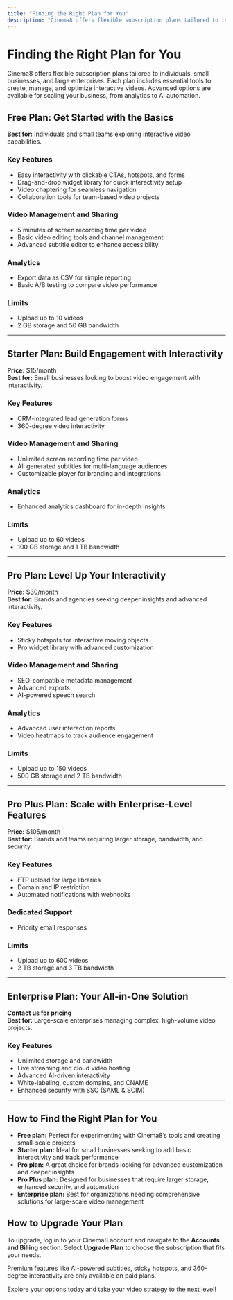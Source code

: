 ```yaml
---
title: "Finding the Right Plan for You"
description: "Cinema8 offers flexible subscription plans tailored to individuals, small businesses, and large enterprises. Each plan includes essential tools to create, manage, and optimize interactive videos. Advanced options are available for scaling your business, from analytics to AI automation. Here’s a detailed breakdown of what each plan offers:"
---
```



# Finding the Right Plan for You

Cinema8 offers flexible subscription plans tailored to individuals, small businesses, and large enterprises. Each plan includes essential tools to create, manage, and optimize interactive videos. Advanced options are available for scaling your business, from analytics to AI automation.

## Free Plan: Get Started with the Basics

**Best for:** Individuals and small teams exploring interactive video capabilities.

### Key Features

- Easy interactivity with clickable CTAs, hotspots, and forms  
- Drag-and-drop widget library for quick interactivity setup  
- Video chaptering for seamless navigation  
- Collaboration tools for team-based video projects

### Video Management and Sharing

- 5 minutes of screen recording time per video  
- Basic video editing tools and channel management  
- Advanced subtitle editor to enhance accessibility

### Analytics

- Export data as CSV for simple reporting  
- Basic A/B testing to compare video performance

### Limits

- Upload up to 10 videos  
- 2 GB storage and 50 GB bandwidth

---

## Starter Plan: Build Engagement with Interactivity

**Price:** $15/month  
**Best for:** Small businesses looking to boost video engagement with interactivity.

### Key Features

- CRM-integrated lead generation forms  
- 360-degree video interactivity

### Video Management and Sharing

- Unlimited screen recording time per video  
- All generated subtitles for multi-language audiences  
- Customizable player for branding and integrations

### Analytics

- Enhanced analytics dashboard for in-depth insights

### Limits

- Upload up to 60 videos  
- 100 GB storage and 1 TB bandwidth

---

## Pro Plan: Level Up Your Interactivity

**Price:** $30/month  
**Best for:** Brands and agencies seeking deeper insights and advanced interactivity.

### Key Features

- Sticky hotspots for interactive moving objects  
- Pro widget library with advanced customization

### Video Management and Sharing

- SEO-compatible metadata management  
- Advanced exports  
- AI-powered speech search

### Analytics

- Advanced user interaction reports  
- Video heatmaps to track audience engagement

### Limits

- Upload up to 150 videos  
- 500 GB storage and 2 TB bandwidth

---

## Pro Plus Plan: Scale with Enterprise-Level Features

**Price:** $105/month  
**Best for:** Brands and teams requiring larger storage, bandwidth, and security.

### Key Features

- FTP upload for large libraries  
- Domain and IP restriction  
- Automated notifications with webhooks

### Dedicated Support

- Priority email responses

### Limits

- Upload up to 600 videos  
- 2 TB storage and 3 TB bandwidth

---

## Enterprise Plan: Your All-in-One Solution

**Contact us for pricing**  
**Best for:** Large-scale enterprises managing complex, high-volume video projects.

### Key Features

- Unlimited storage and bandwidth  
- Live streaming and cloud video hosting  
- Advanced AI-driven interactivity  
- White-labeling, custom domains, and CNAME  
- Enhanced security with SSO (SAML & SCIM)

---

## How to Find the Right Plan for You

- **Free plan:** Perfect for experimenting with Cinema8’s tools and creating small-scale projects  
- **Starter plan:** Ideal for small businesses seeking to add basic interactivity and track performance  
- **Pro plan:** A great choice for brands looking for advanced customization and deeper insights  
- **Pro Plus plan:** Designed for businesses that require larger storage, enhanced security, and automation  
- **Enterprise plan:** Best for organizations needing comprehensive solutions for large-scale video management

## How to Upgrade Your Plan

To upgrade, log in to your Cinema8 account and navigate to the **Accounts and Billing** section. Select **Upgrade Plan** to choose the subscription that fits your needs.

<Callout type="info" title="Note on Premium Features">
Premium features like AI-powered subtitles, sticky hotspots, and 360-degree interactivity are only available on paid plans.
</Callout>

Explore your options today and take your video strategy to the next level!
